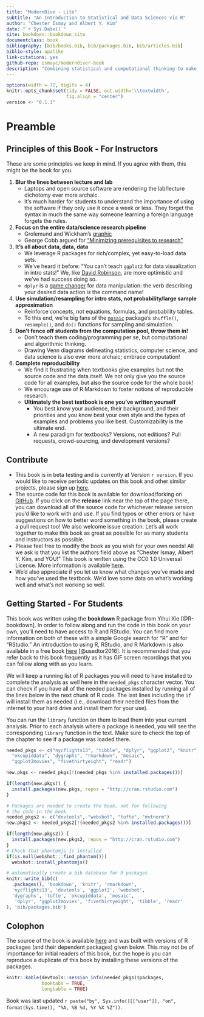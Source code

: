 ```yaml
--- 
title: "ModernDive - Lite"
subtitle: "An Introduction to Statistical and Data Sciences via R"
author: "Chester Ismay and Albert Y. Kim"
date: "`r Sys.Date()`"
site: bookdown::bookdown_site
documentclass: book
bibliography: [bib/books.bib, bib/packages.bib, bib/articles.bib]
biblio-style: apalike
link-citations: yes
github-repo: ismayc/moderndiver-book
description: "Combining statistical and computational thinking to make sense of data. An evolution of the traditional introductory statistics curriculum, more focused on reproducible research, data visualization, and modern data analysis techniques and tools including resampling and bootstrapping using R, RStudio, and R Markdown"
---
```



```r
options(width = 72, digits = 4)
knitr::opts_chunk$set(tidy = FALSE, out.width='\\textwidth', 
                      fig.align = "center")
version <- "0.1.3"
```


# Preamble


## Principles of this Book - For Instructors

These are some principles we keep in mind. If you agree with them, this might be the book for you.

1. **Blur the lines between lecture and lab**
    + Laptops and open source software are rendering the lab/lecture dichotomy ever more archaic.
    + It's much harder for students to understand the importance of using the software if they only use it once a week or less.  They forget the syntax in much the same way someone learning a foreign language forgets the rules.
1. **Focus on the entire data/science research pipeline**
    + Grolemund and Wickham's [graphic](http://r4ds.had.co.nz/introduction.html)
    + George Cobb argued for ["Minimizing prerequisites to research"](https://arxiv.org/abs/1507.05346)
1. **It's all about data, data, data**
    + We leverage R packages for rich/complex, yet easy-to-load data sets.
    + We've heard it before: "You can't teach `ggplot2` for data visualization in intro stats!" We, like [David Robinson](http://varianceexplained.org/r/teach_ggplot2_to_beginners/), are more optimistic and we've had success doing so.
    + `dplyr` is a [game changer](http://chance.amstat.org/2015/04/setting-the-stage/) for data manipulation: the verb describing your desired data action *is* the command name!
1. **Use simulation/resampling for intro stats, not probability/large sample approximation**
    + Reinforce concepts, not equations, formulas, and probability tables.
    + To this end, we're big fans of the [`mosaic`](https://github.com/ProjectMOSAIC/mosaic) package's `shuffle()`, `resample()`, and `do()` functions for sampling and simulation.
1. **Don’t fence off students from the computation pool, throw them in!**
    + Don't teach them coding/programming per se, but computational and algorithmic thinking.
    + Drawing Venn diagrams delineating statistics, computer science, and data science is also ever more archaic; embrace computation!
1. **Complete reproducibility**
    + We find it frustrating when textbooks give examples but not the source code and the data itself. We not only give you the source code for all examples, but also the source code for the whole book!
    + We encourage use of R Markdown to foster notions of reproducible research.
    + **Ultimately the best textbook is one you’ve written yourself**
        - You best know your audience, their background, and their priorities and you know best your own style and the types of examples and problems you like best. Customizability is the ultimate end.
        - A new paradigm for textbooks? Versions, not editions? Pull requests, crowd-sourcing, and development versions?

## Contribute

* This book is in beta testing and is currently at Version `r version`.  If you
would like to receive periodic updates on this book and other similar projects,
please sign up [here](http://eepurl.com/cBkItf).
* The source code for this book is available for download/forking on [GitHub](https://github.com/ismayc/moderndiver-book).  If you click on the **release** link near the top of the page there, you can download all of the source code for whichever release version you'd like to work with and use.  If you find typos or other errors or have suggestions on how to better word something in the book, please create a pull request too!  We also welcome issue creation.  Let's all work together to make this book as great as possible for as many students and instructors as possible.
* Please feel free to modify the book as you wish for your own needs! All we ask is that you
list the authors field above as "Chester Ismay, Albert Y. Kim, and YOU!"  This book is written using the CC0 1.0 Universal License.  More information is available [here](https://creativecommons.org/publicdomain/zero/1.0/).
* We'd also appreciate if you let us know what changes you've made and how you've used the textbook.  We'd love some data on what's working well and what's not working so well.



## Getting Started - For Students

This book was written using the **bookdown** R package from Yihui Xie [@R-bookdown].  In order to follow along and run the code in this book on your own, you'll need to have access to R and RStudio.  You can find more information on both of these with a simple Google search for "R" and for "RStudio."  An introduction to using R, RStudio, and R Markdown is also available in a free book [here](http://ismayc.github.io/rbasics-book) [@usedtor2016].  It is recommended that you refer back to this book frequently as it has GIF screen recordings that you can follow along with as you learn.

We will keep a running list of R packages you will need to have installed to complete the analysis as well here in the `needed_pkgs` character vector.  You can check if you have all of the needed packages installed by running all of the lines below in the next chunk of R code.  The last lines including the `if` will install them as needed (i.e., download their needed files from the internet to your hard drive and install them for your use).

You can run the `library` function on them to load them into your current analysis.  Prior to each analysis where a package is needed, you will see the corresponding `library` function in the text.  Make sure to check the top of the chapter to see if a package was loaded there.

```r
needed_pkgs <- c("nycflights13", "tibble", "dplyr", "ggplot2", "knitr", 
  "okcupiddata", "dygraphs", "rmarkdown", "mosaic", 
  "ggplot2movies", "fivethirtyeight", "readr")

new.pkgs <- needed_pkgs[!(needed_pkgs %in% installed.packages())]

if(length(new.pkgs)) {
  install.packages(new.pkgs, repos = "http://cran.rstudio.com")
}
```

```r
# Packages are needed to create the book, not for following
# the code in the book
needed_pkgs2 <- c("devtools", "webshot", "tufte", "mvtnorm")
new.pkgs2 <- needed_pkgs2[!(needed_pkgs2 %in% installed.packages())]

if(length(new.pkgs2)) {
  install.packages(new.pkgs2, repos = "http://cran.rstudio.com")
}
# Check that phantomjs is installed
if(is.null(webshot:::find_phantom()))
  webshot::install_phantomjs()
```



```r
# automatically create a bib database for R packages
knitr::write_bib(c(
  .packages(), 'bookdown', 'knitr', 'rmarkdown', 
  'nycflights13', 'devtools', 'ggplot2', 'webshot', 
  'dygraphs', 'tufte', 'okcupiddata', 'mosaic',
   'dplyr', 'ggplot2movies', 'fivethirtyeight', 'tibble', 'readr'
), 'bib/packages.bib')
```



## Colophon {-}

The source of the book is available [here](https://github.com/ismayc/moderndiver-book) and was built with versions of R packages (and their dependent packages) given below.  This may not be of importance for initial readers of this book, but the hope is you can reproduce a duplicate of this book by installing these versions of the packages.

```r
knitr::kable(devtools::session_info(needed_pkgs)$packages, 
             booktabs = TRUE,
             longtable = TRUE)
```

Book was last updated `r paste("by", Sys.info()[["user"]], "on", format(Sys.time(), "%A, %B %d, %Y %X %Z"))`.
